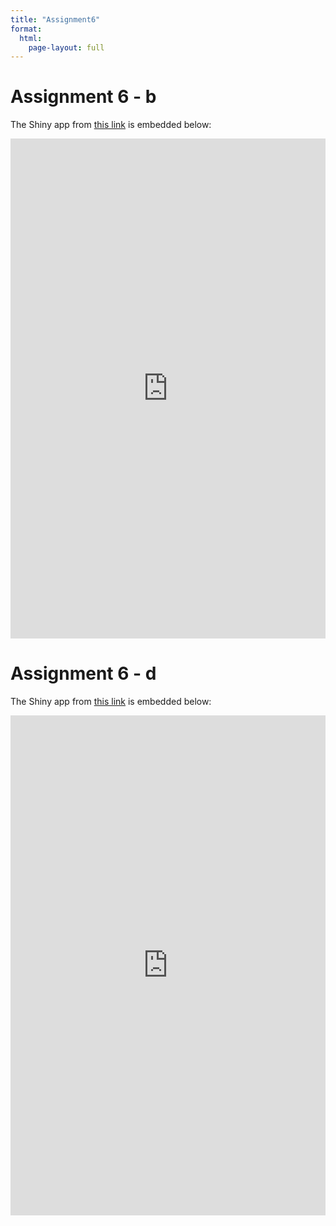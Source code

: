 ```yaml
---
title: "Assignment6"
format: 
  html:
    page-layout: full
---
```


:::{.column-page}
<h1>Assignment 6 - b</h1>
<p>The Shiny app from <a href="https://geovisutd.shinyapps.io/Assignment6_mtcars/" target="_blank">this link</a> is embedded below:</p>
<iframe src="https://geovisutd.shinyapps.io/Assignment6_mtcars/" 
        title="Assignment 6 - b" 
        width="100%" 
        height="800" 
        style="border:none;">
</iframe>

<h1>Assignment 6 - d</h1>
<p>The Shiny app from <a href="https://geovisutd.shinyapps.io/geovis5/" target="_blank">this link</a> is embedded below:</p>
<iframe src="https://geovisutd.shinyapps.io/geovis5/" 
        title="Assignment 6 - d" 
        width="100%" 
        height="800" 
        style="border:none;">
</iframe>
:::